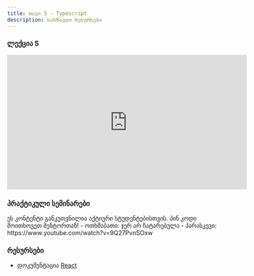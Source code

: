 ```yaml
---
title: თავი 5 - Typescript
description: სასწავლო რესურსები
---
```


### ლექცია 5

<iframe width="560" height="315" src="https://www.youtube.com/embed/UJRh_hItOpg?si=T6piDGyvSQtygRTM" title="YouTube video player" frameborder="0" allow="accelerometer; autoplay; clipboard-write; encrypted-media; gyroscope; picture-in-picture; web-share" allowFullScreen></iframe>

### პრაქტიკული სემინარები

<Card>
  <PinCodeProtectedContent>
    <Locked>
      ეს კონტენტი განკუთვნილია აქტიური სტუდენტებისთვის. პინ კოდი მოითხოვეთ
      მენტორთან!
    </Locked>
    <Unlocked>
      - ოთხშაბათი: ჯერ არ ჩატარებულა
      - პარასკევი: https://www.youtube.com/watch?v=9Q27PvnSOxw
    </Unlocked>
  </PinCodeProtectedContent>
</Card>

### რესურსები

- დოკუმენტაცია [React](https://react.dev)

